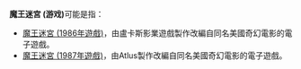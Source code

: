 '''魔王迷宮 (游戏)'''可能是指：

*[[魔王迷宮_(1986年遊戲)|魔王迷宮 (1986年遊戲)]]，由盧卡斯影業遊戲製作改編自同名美國奇幻電影的電子遊戲。
*[[魔王迷宮_(1987年遊戲)|魔王迷宮 (1987年遊戲)]]，由Atlus製作改編自同名美國奇幻電影的電子遊戲。

{{disambig|M|cat=四字消歧義}}